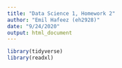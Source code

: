 ```yaml
---
title: "Data Science 1, Homework 2"
author: "Emil Hafeez (eh2928)"
date: "9/24/2020"
output: html_document
---
```


```r
library(tidyverse)
library(readxl)
```

